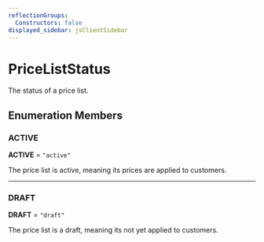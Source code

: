 ```yaml
---
reflectionGroups:
  Constructors: false
displayed_sidebar: jsClientSidebar
---
```



# PriceListStatus

The status of a price list.

## Enumeration Members

### ACTIVE

 **ACTIVE** = `"active"`

The price list is active, meaning its prices are applied to customers.

___

### DRAFT

 **DRAFT** = `"draft"`

The price list is a draft, meaning its not yet applied to customers.
